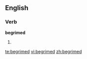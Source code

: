 
==English==

===Verb===
'''begrimed'''

# {{past of|[[begrime]]}}

[[te:begrimed]]
[[vi:begrimed]]
[[zh:begrimed]]